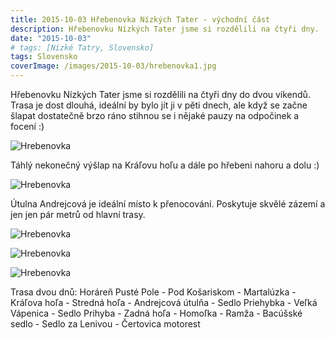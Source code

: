 ```yaml
---
title: 2015-10-03 Hřebenovka Nízkých Tater - východní část
description: Hřebenovku Nízkých Tater jsme si rozdělili na čtyři dny.
date: "2015-10-03"
# tags: [Nízké Tatry, Slovensko]
tags: Slovensko
coverImage: /images/2015-10-03/hrebenovka1.jpg
---
```


Hřebenovku Nízkých Tater jsme si rozdělili na čtyři dny do dvou víkendů. Trasa je dost dlouhá, ideální by bylo jít ji v pěti dnech, ale když se začne šlapat dostatečně brzo ráno stihnou se i nějaké pauzy na odpočinek a focení :)


<Image
  src="/images/2015-10-03/hrebenovka1.jpg"
  alt="Hrebenovka"
  width={1280}
  height={750}
  priority
  className="next-image"
/>

Táhlý nekonečný výšlap na Kráľovu hoľu a dále po hřebeni nahoru a dolu :)

<Image
  src="/images/2015-10-03/hrebenovka2.jpg"
  alt="Hrebenovka"
  width={1280}
  height={750}
  priority
  className="next-image"
/>

Útulna Andrejcová je ideální místo k přenocování. Poskytuje skvělé zázemí a jen jen pár metrů od hlavní trasy.

<Image
  src="/images/2015-10-03/hrebenovka3.jpg"
  alt="Hrebenovka"
  width={1280}
  height={750}
  priority
  className="next-image"
/>

<Image
  src="/images/2015-10-03/hrebenovka4.jpg"
  alt="Hrebenovka"
  width={1280}
  height={750}
  priority
  className="next-image"
/>

<div className="flex justify-center">
  <Image
    src="/images/2015-10-03/hrebenovka5.jpg"
    alt="Hrebenovka"
    width={750}
    height={1080}
    priority
    className="next-image"
  />
</div>

Trasa dvou dnů: Horáreň Pusté Pole - Pod Košariskom - Martalúzka - Kráľova hoľa - Stredná hoľa - Andrejcová útulňa - Sedlo Priehybka - Veľká Vápenica - Sedlo Prihyba - Zadná hoľa - Homoľka - Ramža - Bacúšské sedlo - Sedlo za Lenivou - Čertovica motorest
